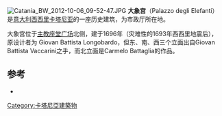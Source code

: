 [[File:Catania_BW_2012-10-06_09-52-47.JPG|thumb]]
'''大象宫'''（Palazzo degli Elefanti）是[[意大利|意大利]][[西西里|西西里]][[卡塔尼亚|卡塔尼亚]]的一座历史建筑，为市政厅所在地。

大象宫位于[[主教座堂广场_(卡塔尼亚)|主教座堂广场]]北侧，建于1696年（灾难性的1693年西西里地震后），原设计者为 Giovan Battista Longobardo，但东、南、西三个立面出自Giovan Battista Vaccarini之手，而北立面是Carmelo Battaglia的作品。

==参考==
*{{cite book|editor= Vittorio Consoli|title= Enciclopedia di Catania|location= Catania|publisher= Tringale|year= 1987}}

{{coord|37|30|11|N|15|5|13.1|E|display=title}}
[[Category:卡塔尼亞建築物|Category:卡塔尼亞建築物]]